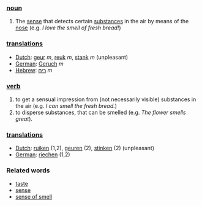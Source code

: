 ===[[noun]]===
# The [[sense]] that detects certain [[substances]] in the air by means of the [[nose]] (e.g. ''I love the smell of fresh bread!'')

===[[translation|translations]]===
*[[Dutch]]: [[geur]] ''m'', [[reuk]] ''m'', [[stank]] ''m'' (unpleasant)
*[[German]]: [[Geruch]] ''m''
*[[Hebrew]]: [[ריח]] ''m''

===[[verb]]===
# to get a sensual impression from (not necessarily visible) substances in the air  (e.g. ''I can smell the fresh bread.'')
# to disperse substances, that can be smelled (e.g. ''The flower smells great'').

===[[translation|translations]]===
*[[Dutch]]: [[ruiken]] (1,2), [[geuren]] (2), [[stinken]] (2) (unpleasant)
*[[German]]: [[riechen]] (1,2)

===Related words===
*[[taste]]
*[[sense]]
*[[sense of smell]]